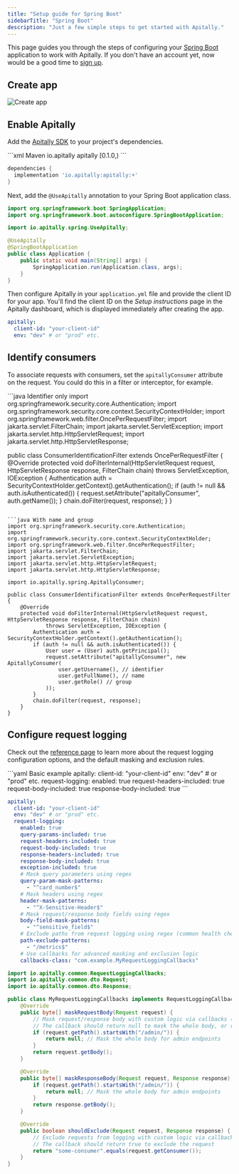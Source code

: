 ```yaml
---
title: "Setup guide for Spring Boot"
sidebarTitle: "Spring Boot"
description: "Just a few simple steps to get started with Apitally."
---
```



This page guides you through the steps of configuring your [Spring Boot](https://spring.io/projects/spring-boot) application to work with Apitally. If you don't have an account yet, now would be a good time to [sign up](https://app.apitally.io/?signup).

<SetupGuideStartSnippet framework="Spring Boot" />

## Create app

<CreateAppSnippet1 framework="Spring Boot" />

<img src="https://assets.apitally.io/docs/2025-07-08/create-app.webp" alt="Create app" className="rounded-xl" />

<CreateAppSnippet2 />

## Enable Apitally

Add the [Apitally SDK](https://central.sonatype.com/artifact/io.apitally/apitally) to your project's dependencies.

<CodeGroup>
```xml Maven
<dependency>
  <groupId>io.apitally</groupId>
  <artifactId>apitally</artifactId>
  <version>[0.1.0,)</version>
</dependency>
```

```groovy Gradle
dependencies {
  implementation 'io.apitally:apitally:+'
}
```
</CodeGroup>

Next, add the `@UseApitally` annotation to your Spring Boot application class.

```java Application.java {6}
import org.springframework.boot.SpringApplication;
import org.springframework.boot.autoconfigure.SpringBootApplication;

import io.apitally.spring.UseApitally;

@UseApitally
@SpringBootApplication
public class Application {
    public static void main(String[] args) {
        SpringApplication.run(Application.class, args);
    }
}
```

Then configure Apitally in your `application.yml` file and provide the client ID for your app.
You'll find the client ID on the _Setup instructions_ page in the Apitally dashboard, which is displayed immediately after creating the app.

```yaml application.yml
apitally:
  client-id: "your-client-id"
  env: "dev" # or "prod" etc.
```

<Snippet file="add-middleware-check.mdx" />

## Identify consumers

<Snippet file="identify-consumers.mdx" />

To associate requests with consumers, set the `apitallyConsumer` attribute on the request. You could do this in a filter or interceptor, for example.

<CodeGroup>
```java Identifier only
import org.springframework.security.core.Authentication;
import org.springframework.security.core.context.SecurityContextHolder;
import org.springframework.web.filter.OncePerRequestFilter;
import jakarta.servlet.FilterChain;
import jakarta.servlet.ServletException;
import jakarta.servlet.http.HttpServletRequest;
import jakarta.servlet.http.HttpServletResponse;

public class ConsumerIdentificationFilter extends OncePerRequestFilter {
    @Override
    protected void doFilterInternal(HttpServletRequest request, HttpServletResponse response, FilterChain chain)
            throws ServletException, IOException {
        Authentication auth = SecurityContextHolder.getContext().getAuthentication();
        if (auth != null && auth.isAuthenticated()) {
            request.setAttribute("apitallyConsumer", auth.getName());
        }
        chain.doFilter(request, response);
    }
}
```

```java With name and group
import org.springframework.security.core.Authentication;
import org.springframework.security.core.context.SecurityContextHolder;
import org.springframework.web.filter.OncePerRequestFilter;
import jakarta.servlet.FilterChain;
import jakarta.servlet.ServletException;
import jakarta.servlet.http.HttpServletRequest;
import jakarta.servlet.http.HttpServletResponse;

import io.apitally.spring.ApitallyConsumer;

public class ConsumerIdentificationFilter extends OncePerRequestFilter {
    @Override
    protected void doFilterInternal(HttpServletRequest request, HttpServletResponse response, FilterChain chain)
            throws ServletException, IOException {
        Authentication auth = SecurityContextHolder.getContext().getAuthentication();
        if (auth != null && auth.isAuthenticated()) {
            User user = (User) auth.getPrincipal();
            request.setAttribute("apitallyConsumer", new ApitallyConsumer(
                user.getUsername(), // identifier
                user.getFullName(), // name
                user.getRole() // group
            ));
        }
        chain.doFilter(request, response);
    }
}
```
</CodeGroup>

<Snippet file="identify-consumers-check.mdx" />

## Configure request logging

<RequestLoggingConfigSnippet language="java" />

Check out the <a href="/reference/java#request-logging-config">reference page</a> to learn more about the request logging configuration options, and the default masking and exclusion rules.

<CodeGroup>
```yaml Basic example
apitally:
  client-id: "your-client-id"
  env: "dev" # or "prod" etc.
  request-logging:
    enabled: true
    request-headers-included: true
    request-body-included: true
    response-body-included: true
```

```yaml Advanced example
apitally:
  client-id: "your-client-id"
  env: "dev" # or "prod" etc.
  request-logging:
    enabled: true
    query-params-included: true
    request-headers-included: true
    request-body-included: true
    response-headers-included: true
    response-body-included: true
    exception-included: true
    # Mask query parameters using regex
    query-param-mask-patterns:
      - "^card_number$"
    # Mask headers using regex
    header-mask-patterns:
      - "^X-Sensitive-Header$"
    # Mask request/response body fields using regex
    body-field-mask-patterns:
      - "^sensitive_field$"
    # Exclude paths from request logging using regex (common health check paths are excluded by default)
    path-exclude-patterns:
      - "/metrics$"
    # Use callbacks for advanced masking and exclusion logic
    callbacks-class: "com.example.MyRequestLoggingCallbacks"
```

```java RequestLoggingCallbacks.java
import io.apitally.common.RequestLoggingCallbacks;
import io.apitally.common.dto.Request;
import io.apitally.common.dto.Response;

public class MyRequestLoggingCallbacks implements RequestLoggingCallbacks {
    @Override
    public byte[] maskRequestBody(Request request) {
        // Mask request/response body with custom logic via callbacks (e.g. for admin endpoints)
        // The callback should return null to mask the whole body, or return the (modified) raw body
        if (request.getPath().startsWith("/admin/")) {
            return null; // Mask the whole body for admin endpoints
        }
        return request.getBody();
    }

    @Override
    public byte[] maskResponseBody(Request request, Response response) {
        if (request.getPath().startsWith("/admin/")) {
            return null; // Mask the whole body for admin endpoints
        }
        return response.getBody();
    }

    @Override
    public boolean shouldExclude(Request request, Response response) {
        // Exclude requests from logging with custom logic via callback (e.g. exclude requests from a specific consumer)
        // The callback should return true to exclude the request
        return "some-consumer".equals(request.getConsumer());
    }
}
```
</CodeGroup>

<Snippet file="configure-request-logging-check.mdx" />
